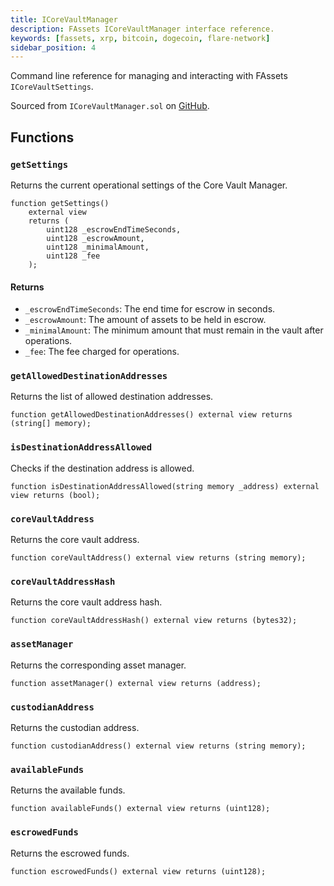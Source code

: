 ```yaml
---
title: ICoreVaultManager
description: FAssets ICoreVaultManager interface reference.
keywords: [fassets, xrp, bitcoin, dogecoin, flare-network]
sidebar_position: 4
---
```


Command line reference for managing and interacting with FAssets `ICoreVaultSettings`.

Sourced from `ICoreVaultManager.sol` on [GitHub](https://github.com/flare-foundation/fassets/blob/main/contracts/userInterfaces/ICoreVaultManager.sol).

## Functions

### `getSettings`

Returns the current operational settings of the Core Vault Manager.

```solidity
function getSettings()
    external view
    returns (
        uint128 _escrowEndTimeSeconds,
        uint128 _escrowAmount,
        uint128 _minimalAmount,
        uint128 _fee
    );
```

#### Returns

- `_escrowEndTimeSeconds`: The end time for escrow in seconds.
- `_escrowAmount`: The amount of assets to be held in escrow.
- `_minimalAmount`: The minimum amount that must remain in the vault after operations.
- `_fee`: The fee charged for operations.

### `getAllowedDestinationAddresses`

Returns the list of allowed destination addresses.

```solidity
function getAllowedDestinationAddresses() external view returns (string[] memory);
```

### `isDestinationAddressAllowed`

Checks if the destination address is allowed.

```solidity
function isDestinationAddressAllowed(string memory _address) external view returns (bool);
```

### `coreVaultAddress`

Returns the core vault address.

```solidity
function coreVaultAddress() external view returns (string memory);
```

### `coreVaultAddressHash`

Returns the core vault address hash.

```solidity
function coreVaultAddressHash() external view returns (bytes32);
```

### `assetManager`

Returns the corresponding asset manager.

```solidity
function assetManager() external view returns (address);
```

### `custodianAddress`

Returns the custodian address.

```solidity
function custodianAddress() external view returns (string memory);
```

### `availableFunds`

Returns the available funds.

```solidity
function availableFunds() external view returns (uint128);
```

### `escrowedFunds`

Returns the escrowed funds.

```solidity
function escrowedFunds() external view returns (uint128);
```
